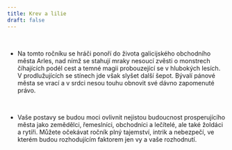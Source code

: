 ```yaml
---
title: Krev a lilie
draft: false
---
```


<Youtube client:load id="_gmh6tweDNc" title="Trailer Na Tabor" />

<br/>

- Na tomto ročníku se hráči ponoří do života galicijského obchodního města Arles, nad nímž se stahují mraky nesoucí zvěsti o monstrech číhajících podél cest a temné magii probouzející se v hlubokých lesích. V prodlužujících se stínech jde však slyšet další šepot. Bývalí pánové města se vrací a v srdci nesou touhu obnovit své dávno zapomenuté právo.

<br/>

- Vaše postavy se budou moci ovlivnit nejistou budoucnost prosperujícího města jako zemědělci, řemeslníci, obchodníci a lečítelé, ale také žoldáci a rytíři. Můžete očekávat ročník plný tajemství, intrik a nebezpečí, ve kterém budou rozhodujícím faktorem jen vy a vaše rozhodnutí.

<br/>
